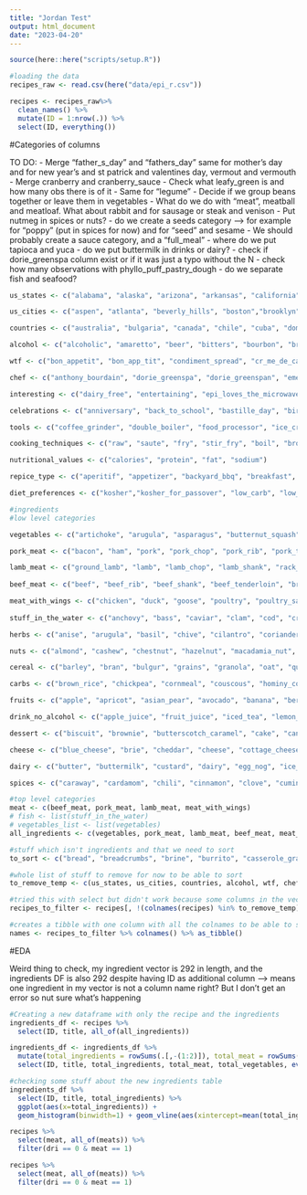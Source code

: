 ```yaml
---
title: "Jordan Test"
output: html_document
date: "2023-04-20"
---
```


```r
source(here::here("scripts/setup.R"))
```

```r
#loading the data
recipes_raw <- read.csv(here("data/epi_r.csv"))

recipes <- recipes_raw%>% 
  clean_names() %>% 
  mutate(ID = 1:nrow(.)) %>%
  select(ID, everything())
```

#Categories of columns

TO DO:
- Merge "father_s_day" and "fathers_day" same for mother's day and for new year's and st patrick and valentines day, vermout and vermouth
- Merge cranberry and cranberry_sauce
- Check what leafy_green is and how many obs there is of it
- Same for "legume"
- Decide if we group beans together or leave them in vegetables
- What do we do with "meat", meatball and meatloaf. What about rabbit and for sausage or steak and venison
- Put nutmeg in spices or nuts?
- do we create a seeds category --> for example for "poppy" (put in spices for now) and for "seed" and sesame
- We should probably create a sauce category, and a "full_meal"
- where do we put tapioca and yuca
- do we put buttermilk in drinks or dairy?
- check if dorie_greenspa column exist or if it was just a typo without the N
- check how many observations with phyllo_puff_pastry_dough
- do we separate fish and seafood?

```r
us_states <- c("alabama", "alaska", "arizona", "arkansas", "california", "colorado", "connecticut", "delaware", "florida", "georgia", "hawaii", "idaho", "illinois", "indiana", "iowa", "kansas", "kentucky", "louisiana", "maine", "maryland", "massachusetts", "michigan", "minnesota", "mississippi", "missouri", "montana", "nebraska", "nevada", "new_hampshire", "new_jersey", "new_mexico", "new_york", "north_carolina", "north_dakota", "ohio", "oklahoma", "oregon", "pennsylvania", "rhode_island", "south_carolina", "south_dakota", "tennessee", "texas", "utah", "vermont", "virginia", "washington", "west_virginia", "wisconsin"," wyoming")

us_cities <- c("aspen", "atlanta", "beverly_hills", "boston","brooklyn", "buffalo", "cambridge", "chicago", "columbus", "costa_mesa", "dallas", "denver", "healdsburg", "hollywood", "houston", "kansas_city", "lancaster", "las_vegas", "london", "los_angeles", "louisville", "miami", "minneapolis", "new_orleans", "pacific_palisades", "paris", "pasadena", "pittsburgh", "portland", "providence", "san_francisco", "santa_monica", "seattle", "st_louis", "washington_dc", "washington_d_c", "westwood", "yonkers")

countries <- c("australia", "bulgaria", "canada", "chile", "cuba", "dominican_republic", "egypt", "england", "france", "germany", "guam", "haiti", "ireland", "island", "israel", "italy", "jamaica", "japan", "mexico", "mezcal", "peru", "philippines", "spain", "switzerland")

alcohol <- c("alcoholic", "amaretto", "beer", "bitters", "bourbon", "brandy", "calvados", "campari", "chambord", "champagne", "chartreuse", "cocktail", "cognac_armagnac", "creme_de_cacao", "digestif", "eau_de_vie", "fortified_wine", "frangelico", "gin", "grand_marnier", "grappa", "kahlua", "kirsch", "liqueur", "margarita", "marsala", "martini", "midori", "pernod", "port", "punch", "red_wine", "rum", "sake", "sangria", "scotch", "sherry", "sparkling_wine", "spirit", "spritzer", "tequila", "triple_sec", "vermout", "vermouth", "vodka", "whiskey", "white_wine", "wine")

wtf <- c("bon_appetit", "bon_app_tit", "condiment_spread", "cr_me_de_cacao", "epi_ushg", "flaming_hot_summer", "frankenrecipe", "harpercollins", "house_garden", "hum...", "kitcken_olympics", "no_meat_no_problem", "parade", "sandwich_theory", "self", "shower", "summ...", "testes_improved", "windsor", "weelicious")

chef <- c("anthony_bourdain", "dorie_greenspa", "dorie_greenspan", "emeril_lagasse", "nancy_silverton", "suzanne_goin")

interesting <- c("dairy_free", "entertaining", "epi_loves_the_microwave", "fall", "friendsgiving", "game", "gourmet", "healthy", "high_fiber", "hors_doeuvre", "hot_drink", "kid_friendly", "kidney_friendly", "low_cal", "low_cholesterol", "microwave", "no_cook", "one_pot_meal", "oscars", "paleo", "peanut_free", "pescatarian", "poker_game_night", "potluck", "quick_easy", "sugar_conscious", "vegetable", "wheat_gluten_free", "winter", "cookbooks", "leftovers")

celebrations <- c("anniversary", "back_to_school", "bastille_day", "birthday", "christmas", "christmas_eve", "cinco_de_mayo", "date", "diwali", "easter", "engagement_party", "family_reunion", "fathers_day", "father_s_day", "fourth_of_july", "graduation", "halloween", "hanukkah", "kentucky_derby", "kwanzaa", "labor_day", "lunar_new_year", "mardi_gras", "mothers_day", "mother_s_day", "new_years_day", "new_year_s_day", "new_year_s_eve", "new_years_eve", "oktoberfest", "party", "passover", "persian_new_year", "purim", "ramadan", "rosh_hashanah_yom_kippur", "shavuot", "st_patricks_day", "st_patrick_s_day", "sukkot", "super_bowl", "thanksgiving", "valentines_day", "valentine_s_day", "wedding")

tools <- c("coffee_grinder", "double_boiler", "food_processor", "ice_cream_machine", "juicer", "mandoline", "mixer", "mortar_and_pestle", "pasta_maker", "ramekin", "skewer", "slow_cooker", "smoker", "wok", "blender", "candy_thermometer", "pressure_cooker")

cooking_techniques <- c("raw", "saute", "fry", "stir_fry", "boil", "broil", "bake", "braise", "chill", "deep_fry")

nutritional_values <- c("calories", "protein", "fat", "sodium")

repice_type <- c("aperitif", "appetizer", "backyard_bbq", "breakfast", "brunch", "dessert", "dinner", "side", "snack")

diet_preferences <- c("kosher","kosher_for_passover", "low_carb", "low_fat", "low_sodium", "low_sugar", "low_no_sugar", "non_alcoholic", "no_sugar_added", "organic", "soy_free", "tree_nut_free", "vegan", "vegetarian")

#ingredients
#low level categories

vegetables <- c("artichoke", "arugula", "asparagus", "butternut_squash", "bean", "beet", "bell_pepper", "bok_choy", "broccoli", "broccoli_rabe", "brussel_sprout", "cabbage", "capers", "carrot", "cauliflower", "celery", "chard", "chile_pepper", "collard_greens", "corn", "cucumber", "eggplant", "endive", "escarole", "fennel", "garlic", "ginger", "green_bean", "green_onion_scallion", "horseradish", "jerusalem_artichoke", "jicama", "kale", "leafy_green", "leek", "legume", "lentil", "lettuce", "lima_bean", "mushroom", "mustard_greens", "okra", "onion", "parsnip", "pea", "pickles", "poblano", "pumpkin", "radicchio", "radish", "root_vegetable", "rutabaga", "salad", "shallot", "soy", "spinach", "squash", "sugar_snap_pea", "tomatillo", "tomato", "turnip", "watercress", "yellow_squash", "zucchini")

pork_meat <- c("bacon", "ham", "pork", "pork_chop", "pork_rib", "pork_tenderloin", "prosciutto")

lamb_meat <- c("ground_lamb", "lamb", "lamb_chop", "lamb_shank", "rack_of_lamb")
  
beef_meat <- c("beef", "beef_rib", "beef_shank", "beef_tenderloin", "brisket", "ground_beef", "hamburger", "veal")

meat_with_wings <- c("chicken", "duck", "goose", "poultry", "poultry_sausage", "quail", "turkey")
  
stuff_in_the_water <- c("anchovy", "bass", "caviar", "clam", "cod", "crab", "fish", "halibut", "lobster", "mussel", "octopus", "oyster", "salmon", "sardine", "scallop", "seafood", "shellfish", "shrimp", "snapper", "squid", "swordfish", "tilapia", "trout", "tuna")

herbs <- c("anise", "arugula", "basil", "chive", "cilantro", "coriander", "dill", "herb", "lemongrass", "mint", "oregano", "parsley", "rosemary", "sage", "tarragon", "thyme")

nuts <- c("almond", "cashew", "chestnut", "hazelnut", "macadamia_nut", "nut", "peanut", "pecan", "pine_nut", "pistachio", "tree_nut", "walnut")

cereal <- c("barley", "bran", "bulgur", "grains", "granola", "oat", "quinoa", "rye", "whole_wheat")

carbs <- c("brown_rice", "chickpea", "cornmeal", "couscous", "hominy_cornmeal_masa", "orzo", "pasta", "potato", "rice", "semolina", "sweet_potato_yam", "wild_rice")

fruits <- c("apple", "apricot", "asian_pear", "avocado", "banana", "berry", "blackberry", "blueberry", "cantaloupe", "cherry", "citrus", "coconut", "cranberry", "cranberry_sauce", "currant", "dried_fruit", "fig", "fruit", "grape", "grapefruit", "guava", "honeydew", "kiwi", "kumquat", "lemon", "lime", "lingonberry", "lychee", "mango", "melon", "nectarine", "olive", "orange", "papaya", "passion_fruit", "peach", "pear", "persimmon", "pineapple", "plantain", "plum", "pomegranate", "prune", "quince", "raisin", "raspberry", "rhubarb", "strawberry", "tamarind", "tangerine", "tropical_fruit", "watermelon")

drink_no_alcohol <- c("apple_juice", "fruit_juice", "iced_tea", "lemon_juice", "lime_juice", "orange_juice", "pomegranate_juice", "tea")

dessert <- c("biscuit", "brownie", "butterscotch_caramel", "cake", "candy", "chocolate", "cobbler_crumble", "cookie", "cookies", "crepe", "cupcake", "honey", "jam_or_jelly", "maple_syrup", "marshmallow", "muffin","pancake", "pastry", "pie", "smoothie", "sorbet", "souffle_meringue", "waffle")

cheese <- c("blue_cheese", "brie", "cheddar", "cheese", "cottage_cheese", "cream_cheese", "feta", "fontina", "goat_cheese", "gouda", "monterey_jack", "mozzarella", "parmesan", "ricotta", "swiss_cheese")

dairy <- c("butter", "buttermilk", "custard", "dairy", "egg_nog", "ice_cream", "marscarpone", "milk_cream", "sour_cream", "yogurt")

spices <- c("caraway", "cardamom", "chili", "cinnamon", "clove", "cumin", "curry", "hot_pepper", "jalapeno", "marinade", "nutmeg", "paprika", "pepper", "poppy", "saffron", "sesame_oil", "soy_sauce", "spice", "vanilla", "wasabi")

#top level categories
meat <- c(beef_meat, pork_meat, lamb_meat, meat_with_wings)
# fish <- list(stuff_in_the_water)
# vegetables_list <- list(vegetables)
all_ingredients <- c(vegetables, pork_meat, lamb_meat, beef_meat, meat_with_wings, stuff_in_the_water, herbs, nuts, cereal, carbs, fruits, drink_no_alcohol, dessert, cheese, dairy, spices)

#stuff which isn't ingredients and that we need to sort
to_sort <- c("bread", "breadcrumbs", "brine", "burrito", "casserole_gratin", "coffee", "egg", "flat_bread", "hummus", "iced_coffee", "lasagna", "macaroni_and_cheese", "mayonnaise", "mustard", "noodle", "oatmeal", "omelet",  "peanut_butter", "pizza", "pot_pie", "potato_salad", "quiche", "rose", "salad_dressing", "salsa", "sandwich", "sauce", "soup_stew", "taco", "tart", "tofu", "tortillas", "vinegar", "frittata", "molasses", "sourdough")
```


```r
#whole list of stuff to remove for now to be able to sort 
to_remove_temp <- c(us_states, us_cities, countries, alcohol, wtf, chef, interesting, celebrations, tools, cooking_techniques, nutritional_values, repice_type, diet_preferences, vegetables, pork_meat, lamb_meat, beef_meat, meat_with_wings, stuff_in_the_water, herbs, nuts, cereal, carbs, fruits, drink_no_alcohol, to_sort, dessert, cheese, dairy, spices)

#tried this with select but didn't work because some columns in the vector don't exist in the dataset
recipes_to_filter <- recipes[, !(colnames(recipes) %in% to_remove_temp)]

#creates a tibble with one column with all the colnames to be able to sort ingredients
names <- recipes_to_filter %>% colnames() %>% as_tibble()
```

#EDA

Weird thing to check, my ingredient vector is 292 in length, and the ingredients DF is also 292 despite having ID as additional column --> means one ingredient in my vector is not a column name right? But I don't get an error so nut sure what's happening

```r
#Creating a new dataframe with only the recipe and the ingredients
ingredients_df <- recipes %>% 
  select(ID, title, all_of(all_ingredients))

ingredients_df <- ingredients_df %>% 
  mutate(total_ingredients = rowSums(.[,-(1:2)]), total_meat = rowSums(select(., all_of(meat))), total_vegetables = rowSums(select(., all_of(vegetables)))) %>% 
  select(ID, title, total_ingredients, total_meat, total_vegetables, everything())

#checking some stuff about the new ingredients table
ingredients_df %>% 
  select(ID, title, total_ingredients) %>% 
  ggplot(aes(x=total_ingredients)) + 
  geom_histogram(binwidth=1) + geom_vline(aes(xintercept=mean(total_ingredients)),color="blue", linetype="dashed", size=1)
```

```r
recipes %>%
  select(meat, all_of(meats)) %>% 
  filter(dri == 0 & meat == 1)

recipes %>%
  select(meat, all_of(meats)) %>% 
  filter(dri == 0 & meat == 1)
```

